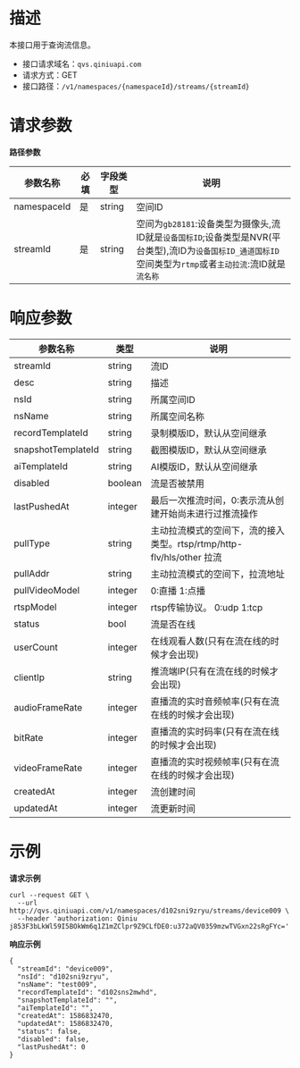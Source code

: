 # **描述**
本接口用于查询流信息。

* 接口请求域名：`qvs.qiniuapi.com`
* 请求方式：GET
* 接口路径：`/v1/namespaces/{namespaceId}/streams/{streamId}`

# **请求参数**
**路径参数**

|参数名称|必填|字段类型|说明|
|---|---|---|---|
|namespaceId|是|string|空间ID
|streamId|是|string|空间为`gb28181`:设备类型为摄像头,流ID就是`设备国标ID`;设备类型是NVR(平台类型),流ID为`设备国标ID_通道国标ID`<br/>空间类型为`rtmp`或者`主动拉流`:流ID就是`流名称`

# **响应参数**

|参数名称|类型|说明|
|---|---|---|
|streamId|string|流ID
|desc|string|描述
|nsId|string|所属空间ID
|nsName|string|所属空间名称
|recordTemplateId|string|录制模版ID，默认从空间继承
|snapshotTemplateId|string|截图模版ID，默认从空间继承
|aiTemplateId|string|AI模版ID，默认从空间继承
|disabled|boolean|流是否被禁用
|lastPushedAt|integer|最后一次推流时间，0:表示流从创建开始尚未进行过推流操作
|pullType|string|主动拉流模式的空间下，流的接入类型。rtsp/rtmp/http-flv/hls/other 拉流
|pullAddr|string|主动拉流模式的空间下，拉流地址
|pullVideoModel|integer|0:直播 1:点播
|rtspModel|integer|rtsp传输协议。 0:udp 1:tcp
|status|bool|流是否在线
|userCount|integer|在线观看人数(只有在流在线的时候才会出现)
|clientIp|string|推流端IP(只有在流在线的时候才会出现)
|audioFrameRate|integer|直播流的实时音频帧率(只有在流在线的时候才会出现)
|bitRate|integer|直播流的实时码率(只有在流在线的时候才会出现)
|videoFrameRate|integer|直播流的实时视频帧率(只有在流在线的时候才会出现)
|createdAt|integer|流创建时间
|updatedAt|integer|流更新时间

# **示例**

**请求示例**

```
curl --request GET \
  --url http://qvs.qiniuapi.com/v1/namespaces/d102sni9zryu/streams/device009 \
  --header 'authorization: Qiniu j853F3bLkWl59I5BOkWm6q1Z1mZClpr9Z9CLfDE0:u372aQV0359mzwTVGxn22sRgFYc='
```
**响应示例**

```
{
  "streamId": "device009",
  "nsId": "d102sni9zryu",
  "nsName": "test009",
  "recordTemplateId": "d102sns2mwhd",
  "snapshotTemplateId": "",
  "aiTemplateId": "",
  "createdAt": 1586832470,
  "updatedAt": 1586832470,
  "status": false,
  "disabled": false,
  "lastPushedAt": 0
}
```